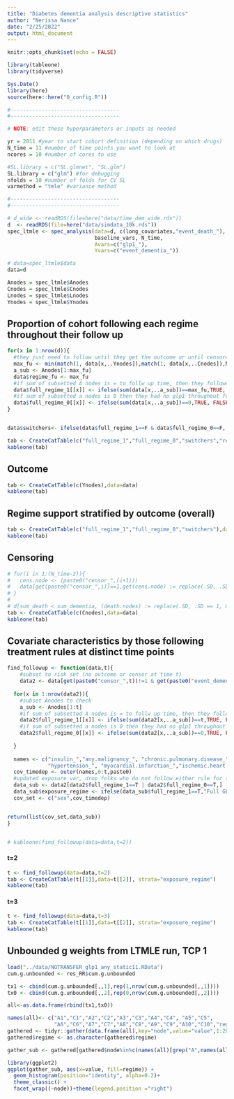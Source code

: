 ```yaml
---
title: "Diabetes dementia analysis descriptive statistics"
author: "Nerissa Nance"
date: "2/25/2022"
output: html_document
---
```

  
```r
knitr::opts_chunk$set(echo = FALSE)

library(tableone)
library(tidyverse)

Sys.Date()
library(here)
source(here::here("0_config.R"))

#-----------------------------------
#-----------------------------------

# NOTE: edit these hyperparameters or inputs as needed

yr = 2011 #year to start cohort definition (depending on which drugs)
N_time = 11 #number of time points you want to look at
ncores = 10 #number of cores to use

#SL.library = c("SL.glmnet", "SL.glm")
SL.library = c("glm") #for debugging
nfolds = 10 #number of folds for CV SL
varmethod = "tmle" #variance method

#-----------------------------------
#-----------------------------------

# d_wide <- readRDS(file=here("data/time_dem_wide.rds"))
d  <- readRDS(file=here("data/simdata_10k.rds"))
spec_ltmle <- spec_analysis(data=d, c(long_covariates,"event_death_"),
                            baseline_vars, N_time,
                            Avars=c("glp1_"),
                            Yvars=c("event_dementia_"))

# data=spec_ltmle$data
data=d

Anodes = spec_ltmle$Anodes
Cnodes = spec_ltmle$Cnodes
Lnodes = spec_ltmle$Lnodes
Ynodes = spec_ltmle$Ynodes


```

## Proportion of cohort following each regime throughout their follow up

```r
for(x in 1:nrow(d)){
  #they just need to follow until they get the outcome or until censored (take min)
  max_fu <- min(match(1, data[x,..Ynodes]),match(1, data[x,..Cnodes]),N_time,na.rm=T)
  a_sub <- Anodes[1:max_fu]
  data$regime_fu <- max_fu
  #if sum of subsetted A nodes is = to follw up time, then they followed full regime
  data$full_regime_1[[x]] <- ifelse(sum(data[x,..a_sub])==max_fu,TRUE, FALSE)
  #if sum of subsetted a nodes is 0 then they had no glp1 throughout follow up
  data$full_regime_0[[x]] <- ifelse(sum(data[x,..a_sub])==0,TRUE, FALSE)
}


data$switchers<- ifelse(data$full_regime_1==F & data$full_regime_0==F, TRUE,FALSE)

tab <- CreateCatTable(c("full_regime_1","full_regime_0","switchers","regime_fu"),data=data)
kableone(tab)


```


## Outcome

```r

tab <- CreateCatTable(c(Ynodes),data=data)
kableone(tab)


```



## Regime support stratified by outcome (overall)

```r

tab <- CreateCatTable(c("full_regime_1","full_regime_0","switchers"),data=data, strata="event_dementia_10")
kableone(tab)

```

## Censoring

```r

# for(i in 1:(N_time-2)){
#   cens.node <- (paste0("censor_",(i+1)))
#   data[get(paste0("censor_",i))==1,get(cens.node) := replace(.SD, .SD == 0, 1), .SDcols = cens.node]
# }
# 
# d[sum_death < sum_dementia, (death.nodes) := replace(.SD, .SD == 1, 0), .SDcols = death.nodes]
tab <- CreateCatTable(c(Cnodes),data=data)
kableone(tab)

```


## Covariate characteristics by those following treatment rules at distinct time points

```r

find_followup <- function(data,t){
    #subset to risk set (no outcome or censor at time t)
    data2 <- data[get(paste0("censor_",t))!=1 & get(paste0("event_dementia_",t))!=1] 
    
  for(x in 1:nrow(data2)){
    #subset Anodes to check  
    a_sub <- Anodes[1:t]
    #if sum of subsetted A nodes is = to follw up time, then they followed full regime
    data2$full_regime_1[[x]] <- ifelse(sum(data2[x,..a_sub])==t,TRUE, FALSE)
    #if sum of subsetted a nodes is 0 then they had no glp1 throughout follow up
    data2$full_regime_0[[x]] <- ifelse(sum(data2[x,..a_sub])==0,TRUE, FALSE)
    
  }
  
  names <- c("insulin_","any.malignancy_", "chronic.pulmonary.disease_",
             "hypertension_", "myocardial.infarction_","ischemic.heart.disease_", "heart.failure_","renal.disease_","sglt2_inhib_", "event_dementia_")
  cov_timedep <- outer(names,0:t,paste0)
  #updated exposure var, drop folks who do not follow either rule for the purposes of the table
  data_sub <- data2[data2$full_regime_1==T | data2$full_regime_0==T,]
  data_sub$exposure_regime <- ifelse(data_sub$full_regime_1==T,"Full GLP1", "No GLP1")
  cov_set <- c("sex",cov_timedep)


return(list(cov_set,data_sub))
}


# kableone(find_followup(data=data,t=2))

```


####  t=2

```r

t <- find_followup(data=data,t=2)
tab <- CreateCatTable(t[[1]],data=t[[2]], strata="exposure_regime")
kableone(tab)
```

#### t=3

```r

t <- find_followup(data=data,t=3)
tab <- CreateCatTable(t[[1]],data=t[[2]], strata="exposure_regime")
kableone(tab)
```

## Unbounded g weights from LTMLE run, TCP 1


```r
load("../data/NOTRANSFER_glp1_any_static11.RData")
cum.g.unbounded <- res_RR$cum.g.unbounded

tx1 <- cbind(cum.g.unbounded[,,1],rep(1,nrow(cum.g.unbounded[,,1])))
tx0 <- cbind(cum.g.unbounded[,,2],rep(0,nrow(cum.g.unbounded[,,2])))

all<-as.data.frame(rbind(tx1,tx0))

names(all)<- c("A1","C1","A2","C2","A3","C3","A4","C4", "A5","C5",
               "A6","C6","A7","C7","A8","C8","A9","C9","A10","C10","regime")
gathered <- tidyr::gather(data.frame(all),key="node",value="value",1:20)
gathered$regime <- as.character(gathered$regime)

gather_sub <- gathered[gathered$node%in%c(names(all)[grep("A",names(all))]),]

library(ggplot2)
ggplot(gather_sub, aes(x=value, fill=regime)) +
  geom_histogram(position="identity", alpha=0.2)+ 
  theme_classic() +
  facet_wrap((~node))+theme(legend.position ="right")
```
